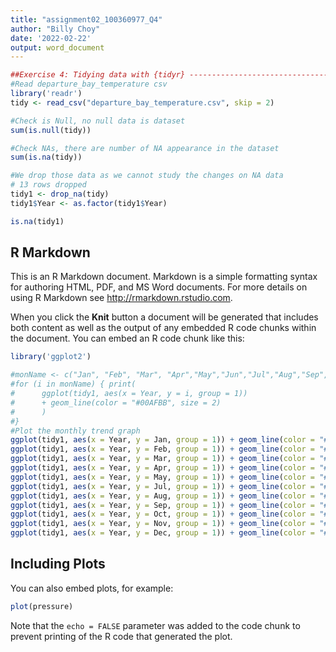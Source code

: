 ---
title: "assignment02_100360977_Q4"
author: "Billy Choy"
date: '2022-02-22'
output: word_document
---

```{r setup, include=FALSE}
##Exercise 4: Tidying data with {tidyr} --------------------------------"
#Read departure_bay_temperature csv
library('readr')
tidy <- read_csv("departure_bay_temperature.csv", skip = 2)

#Check is Null, no null data is dataset
sum(is.null(tidy))

#Check NAs, there are number of NA appearance in the dataset
sum(is.na(tidy))

#We drop those data as we cannot study the changes on NA data
# 13 rows dropped
tidy1 <- drop_na(tidy)
tidy1$Year <- as.factor(tidy1$Year)

is.na(tidy1)
```

## R Markdown

This is an R Markdown document. Markdown is a simple formatting syntax for authoring HTML, PDF, and MS Word documents. For more details on using R Markdown see <http://rmarkdown.rstudio.com>.

When you click the **Knit** button a document will be generated that includes both content as well as the output of any embedded R code chunks within the document. You can embed an R code chunk like this:

```{r}
library('ggplot2')

#monName <- c("Jan", "Feb", "Mar", "Apr","May","Jun","Jul","Aug","Sep","Oct","Nov","Dec")
#for (i in monName) { print(
#      ggplot(tidy1, aes(x = Year, y = i, group = 1))
#      + geom_line(color = "#00AFBB", size = 2)
#      )
#}
#Plot the monthly trend graph
ggplot(tidy1, aes(x = Year, y = Jan, group = 1)) + geom_line(color = "#00AFBB", size = 2)
ggplot(tidy1, aes(x = Year, y = Feb, group = 1)) + geom_line(color = "#800080", size = 2)
ggplot(tidy1, aes(x = Year, y = Mar, group = 1)) + geom_line(color = "#00008B", size = 2)
ggplot(tidy1, aes(x = Year, y = Apr, group = 1)) + geom_line(color = "#BCC6CC", size = 2)
ggplot(tidy1, aes(x = Year, y = May, group = 1)) + geom_line(color = "#ADD8E6", size = 2)
ggplot(tidy1, aes(x = Year, y = Jul, group = 1)) + geom_line(color = "#07FFD4", size = 2)
ggplot(tidy1, aes(x = Year, y = Aug, group = 1)) + geom_line(color = "#00FF00", size = 2)
ggplot(tidy1, aes(x = Year, y = Sep, group = 1)) + geom_line(color = "#969083", size = 2)
ggplot(tidy1, aes(x = Year, y = Oct, group = 1)) + geom_line(color = "#7FFFD4", size = 2)
ggplot(tidy1, aes(x = Year, y = Nov, group = 1)) + geom_line(color = "#FF80AA", size = 2)
ggplot(tidy1, aes(x = Year, y = Dec, group = 1)) + geom_line(color = "#C4AEAD", size = 2)

```

## Including Plots

You can also embed plots, for example:

```{r pressure, echo=FALSE}
plot(pressure)
```

Note that the `echo = FALSE` parameter was added to the code chunk to prevent printing of the R code that generated the plot.
